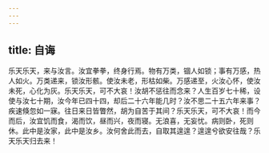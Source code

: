 ```yaml
---
---
---
```

title: 自诲
---



乐天乐天，来与汝言。汝宜拳拳，终身行焉。物有万类，锢人如锁；事有万感，热人如火。万类递来，锁汝形骸。使汝未老，形枯如柴。万感递至，火汝心怀，使汝未死，心化为灰。乐天乐天，可不大哀！汝胡不惩往而念来？人生百岁七十稀，设使与汝七十期，汝今年已四十四，却后二十六年能几时？汝不思二十五六年来事？疾速倏忽如一寐。往日来日皆瞥然，胡为自苦于其间？乐天乐天，可不大哀！而今而后，汝宜饥而食，渴而饮，昼而兴，夜而寝。无浪喜，无妄忧。病则卧，死则休。此中是汝家，此中是汝乡。汝何舍此而去，自取其遑遑？遑遑兮欲安往哉？乐天乐天归去来！